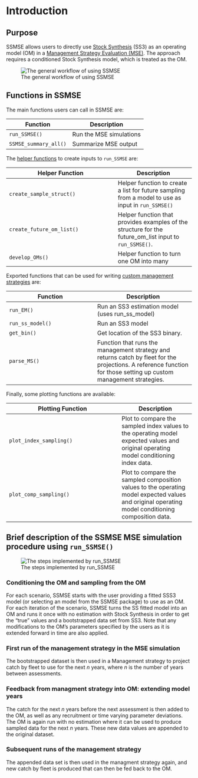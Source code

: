 # Introduction {#intro}

## Purpose

SSMSE allows users to directly use [Stock Synthesis](https://vlab.noaa.gov/web/stock-synthesis) (SS3) as an operating model (OM) in a [Management Strategy Evaluation (MSE)](https://doi.org/10.1139/cjfas-2019-0084). The approach requires a conditioned Stock Synthesis model, which is treated as the OM.

![The general workflow of using SSMSE](images/workflow_ssmse_noaa_branding.png)

## Functions in SSMSE {#funs}

The main functions users can call in SSMSE are:

Function               | Description
---------------------- | ------------------
`run_SSMSE()`            | Run the MSE simulations
`SSMSE_summary_all()`    | Summarize MSE output

The [helper functions](#helper) to create inputs to `run_SSMSE` are:

Helper Function           | Description
------------------------- | ------------------
`create_sample_struct()`  | Helper function to create a list for future sampling from a model to use as input in `run_SSMSE()`
`create_future_om_list()` | Helper function that provides examples of the structure for the future_om_list input to `run_SSMSE()`.
`develop_OMs()`           | Helper function to turn one OM into many

Exported functions that can be used for writing [custom management strategies](#custom-MS) are:

Function    | Description
-----------  | ------------
`run_EM()`       |  Run an SS3 estimation model (uses run_ss_model)
`run_ss_model()` | Run an SS3 model
`get_bin()`      | Get location of the SS3 binary.
`parse_MS()`     | Function that runs the management strategy and returns catch by fleet for the projections. A reference function for those setting up custom management strategies. 

Finally, some plotting functions are available:

Plotting Function | Description
----------------- | -----------
`plot_index_sampling()` | Plot to compare the sampled index values to the operating model expected values and original operating model conditioning index data.
`plot_comp_sampling()`  | Plot to compare the sampled composition values to the operating model expected values and original operating model conditioning composition data.

## Brief description of the SSMSE MSE simulation procedure using `run_SSMSE()`
 
![The steps implemented by run_SSMSE](images/ssmse_1_iter.png)

### Conditioning the OM and sampling from the OM

For each scenario, SSMSE starts with the user providing a fitted SSS3 model (or selecting an model from the SSMSE package) to use as an OM. For each iteration of the scenario, SSMSE turns the SS fitted model into an OM and runs it once with no estimation with Stock Synthesis in order to get the "true" values and a bootstrapped data set from SS3. Note that any modifications to the OM's parameters specified by the users as it is extended forward in time are also applied.

### First run of the management strategy in the MSE simulation

The bootstrapped dataset is then used in a Management strategy to project catch by fleet to use for the next $n$ years, where $n$ is the number of years between assessments.

### Feedback from managment strategy into OM: extending model years

The catch for the next $n$ years before the next assessment is then added to the OM, as well as any recruitment or time varying parameter deviations. The OM is again run with no estimation where it can be used to produce sampled data for the next $n$ years. These new data values are appended to the original dataset.

### Subsequent runs of the management strategy

The appended data set is then used in the managment strategy again, and new catch by fleet is produced that can then be fed back to the OM.
